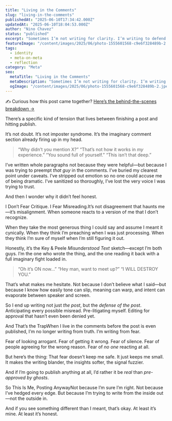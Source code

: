```yaml
---
title: "Living in the Comments"
slug: "living-in-the-comments"
publishedAt: "2025-06-10T17:34:42.000Z"
updatedAt: "2025-06-10T18:04:53.000Z"
author: "Nino Chavez"
status: "published"
excerpt: "Sometimes I’m not writing for clarity. I’m writing to defend myself against a comment that hasn’t been written yet."
featureImage: "/content/images/2025/06/photo-1555601568-c9e6f328489b-2.jpeg"
tags:
  - identity
  - meta-on-meta
  - reflection
category: "Meta"
seo:
  metaTitle: "Living in the Comments"
  metaDescription: "Sometimes I’m not writing for clarity. I’m writing to defend myself against a comment that hasn’t been written yet."
  ogImage: "/content/images/2025/06/photo-1555601568-c9e6f328489b-2.jpeg"
---
```


✍️ Curious how this post came together? [Here’s the behind-the-scenes breakdown →](/how-i-wrote-living-in-the-comments)

There’s a specific kind of tension that lives between finishing a post and hitting publish.

It’s not doubt. It’s not imposter syndrome.
It’s the imaginary comment section already firing up in my head.

> “Why didn’t you mention X?”
> “That’s not how it works in *my* experience.”
> “You sound full of yourself.”
> “This isn’t that deep.”

I’ve written whole paragraphs not because they were helpful—but because I was trying to preempt *that guy* in the comments. I’ve buried my clearest point under caveats. I’ve stripped out emotion so no one could accuse me of being dramatic. I’ve sanitized so thoroughly, I’ve lost the very voice I was trying to trust.

And then I wonder why it didn’t feel honest.

I Don’t Fear Critique. I Fear Misreading.It’s not disagreement that haunts me—it’s misalignment.
When someone reacts to a version of me that I don’t recognize.

When they take the most generous thing I could say and assume I meant it cynically.
When they think I’m preaching when I was just processing.
When they think I’m sure of myself when I’m still figuring it out.

Honestly, it’s the Key & Peele *Misunderstood Text* sketch—except I’m both guys.
I’m the one who wrote the thing, and the one reading it back with a full imaginary fight loaded in.

> “Oh it’s ON now…”
> “Hey man, want to meet up?”
> “I WILL DESTROY YOU.”

That’s what makes me hesitate.
Not because I don’t believe what I said—but because I know how easily tone can slip, meaning can warp, and intent can evaporate between speaker and screen.

So I end up writing not just *the post*, but the *defense of the post*.
Anticipating every possible misread. Pre-litigating myself. Editing for approval that hasn’t even been denied yet.

And That’s the TrapWhen I live in the comments before the post is even published, I’m no longer writing from truth.
I’m writing from fear.

Fear of looking arrogant. Fear of getting it wrong. Fear of silence.
Fear of people agreeing for the wrong reason.
Fear of *no one* reacting at all.

But here’s the thing:
That fear doesn’t keep me safe. It just keeps me small.
It makes the writing blander, the insights softer, the signal fuzzier.

And if I’m going to publish anything at all, I’d rather it be *real* than *pre-approved by ghosts*.

So This Is Me, Posting AnywayNot because I’m sure I’m right.
Not because I’ve hedged every edge.
But because I’m trying to write from the inside out—not the outside in.

And if you see something different than I meant, that’s okay.
At least it’s mine. At least it’s honest.
